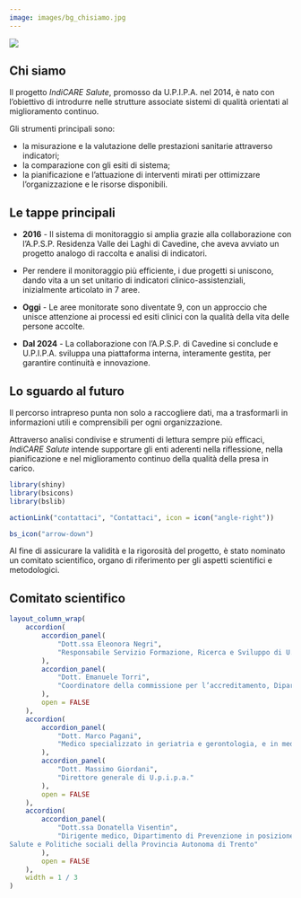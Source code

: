 ```yaml
---
image: images/bg_chisiamo.jpg
---
```


![](images/bg_chisiamo.jpg){.column-screen}

:::: column-page

## Chi siamo
Il progetto *IndiCARE Salute*, promosso da U.P.I.P.A. nel 2014, è nato con l’obiettivo di introdurre nelle strutture associate sistemi di qualità orientati al miglioramento continuo.\

Gli strumenti principali sono:

-   la misurazione e la valutazione delle prestazioni sanitarie attraverso indicatori;
-   la comparazione con gli esiti di sistema;
-   la pianificazione e l’attuazione di interventi mirati per ottimizzare l’organizzazione e le risorse disponibili.

## Le tappe principali

-   **2016** - Il sistema di monitoraggio si amplia grazie alla collaborazione con l'A.P.S.P. Residenza Valle dei Laghi di Cavedine, che aveva avviato un progetto analogo di raccolta e analisi di indicatori.

-   Per rendere il monitoraggio più efficiente, i due progetti si uniscono, dando vita a un set unitario di indicatori clinico-assistenziali, inizialmente articolato in 7 aree.

-   **Oggi** - Le aree monitorate sono diventate 9, con un approccio che unisce attenzione ai processi ed esiti clinici con la qualità della vita delle persone accolte.

-   **Dal 2024** - La collaborazione con l'A.P.S.P. di Cavedine si conclude e U.P.I.P.A. sviluppa una piattaforma interna, interamente gestita, per garantire continuità e innovazione.

## Lo sguardo al futuro

Il percorso intrapreso punta non solo a raccogliere dati, ma a trasformarli in informazioni utili e comprensibili per ogni organizzazione.\

Attraverso analisi condivise e strumenti di lettura sempre più efficaci, *IndiCARE Salute* intende supportare gli enti aderenti nella riflessione, nella pianificazione e nel miglioramento continuo della qualità della presa in carico.

```r
library(shiny)
library(bsicons)
library(bslib)
```

```r

actionLink("contattaci", "Contattaci", icon = icon("angle-right"))
```

::: text-center
```r
bs_icon("arrow-down")
```

Al fine di assicurare la validità e la rigorosità del progetto, è stato nominato un comitato scientifico, organo di riferimento per gli aspetti scientifici e metodologici.

## Comitato scientifico

```r

layout_column_wrap(
    accordion(
        accordion_panel(
            "Dott.ssa Eleonora Negri",
            "Responsabile Servizio Formazione, Ricerca e Sviluppo di U.p.i.p.a."
        ),
        accordion_panel(
            "Dott. Emanuele Torri",
            "Coordinatore della commissione per l’accreditamento, Dipartimento lavoro e welfare - Assessorato alla Salute e Politiche Sociali - Provincia Autonoma di Trento."
        ),
        open = FALSE
    ),
    accordion(
        accordion_panel(
            "Dott. Marco Pagani",
            "Medico specializzato in geriatria e gerontologia, e in medicina fisica e riabilitazione, geriatra per l’Istituto clinico Humanitas di Rozzano."
        ),
        accordion_panel(
            "Dott. Massimo Giordani",
            "Direttore generale di U.p.i.p.a."
        ),
        open = FALSE
    ),
    accordion(
        accordion_panel(
            "Dott.ssa Donatella Visentin",
            "Dirigente medico, Dipartimento di Prevenzione in posizione di comando presso il Dipartimento
Salute e Politiche sociali della Provincia Autonoma di Trento"
        ),
        open = FALSE
    ),
    width = 1 / 3
)
```
:::
::::